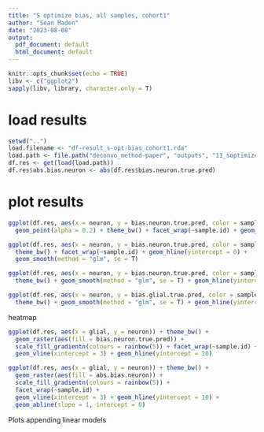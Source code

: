 ```yaml
---
title: "S optimize bias, all samples, cohort1"
author: "Sean Maden"
date: "2023-08-08"
output:
  pdf_document: default
  html_document: default
---
```


```r
knitr::opts_chunk$set(echo = TRUE)
libv <- c("ggplot2")
sapply(libv, library, character.only = T)
```

# load results

```r
setwd("..")
load.filename <- "df-result_s-opt-bias_cohort1.rda"
load.path <- file.path("deconvo_method-paper", "outputs", "11_soptimize-pbfit-bias_dlpfc-cohort1", load.filename)
df.res <- get(load(load.path))
df.res$abs.bias.neuron <- abs(df.res$bias.neuron.true.pred)
```

# plot results

```r
ggplot(df.res, aes(x = neuron, y = bias.neuron.true.pred, color = sample.id)) + 
  geom_point(alpha = 0.2) + theme_bw() + facet_wrap(~sample.id) + geom_hline(yintercept = 0)

ggplot(df.res, aes(x = neuron, y = bias.neuron.true.pred, color = sample.id)) + 
  theme_bw() + facet_wrap(~sample.id) + geom_hline(yintercept = 0) +
  geom_smooth(method = "glm", se = T)

ggplot(df.res, aes(x = neuron, y = bias.neuron.true.pred, color = sample.id)) + 
  theme_bw() + geom_smooth(method = "glm", se = T) + geom_hline(yintercept = 0)

ggplot(df.res, aes(x = neuron, y = bias.glial.true.pred, color = sample.id)) + 
  theme_bw() + geom_smooth(method = "glm", se = T) + geom_hline(yintercept = 0)
```

heatmap

```r
ggplot(df.res, aes(x = glial, y = neuron)) + theme_bw() +
  geom_raster(aes(fill = bias.neuron.true.pred)) +
  scale_fill_gradientn(colours = rainbow(5)) + facet_wrap(~sample.id) + 
  geom_vline(xintercept = 3) + geom_hline(yintercept = 10)

ggplot(df.res, aes(x = glial, y = neuron)) + theme_bw() +
  geom_raster(aes(fill = abs.bias.neuron)) +
  scale_fill_gradientn(colours = rainbow(5)) + 
  facet_wrap(~sample.id) +
  geom_vline(xintercept = 3) + geom_hline(yintercept = 10) +
  geom_abline(slope = 1, intercept = 0)

```

Plots appending linear models

```r
```
